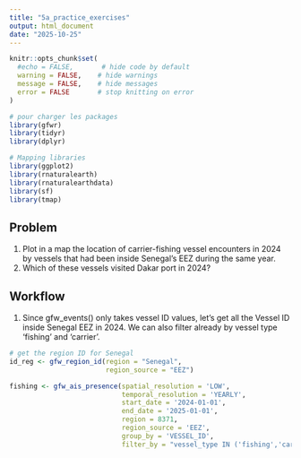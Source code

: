 ```yaml
---
title: "5a_practice_exercises"
output: html_document
date: "2025-10-25"
---
```


```r

knitr::opts_chunk$set(
  #echo = FALSE,       # hide code by default
  warning = FALSE,    # hide warnings
  message = FALSE,    # hide messages
  error = FALSE       # stop knitting on error
)

# pour charger les packages
library(gfwr)
library(tidyr)
library(dplyr)

# Mapping libraries
library(ggplot2)
library(rnaturalearth)
library(rnaturalearthdata)
library(sf)
library(tmap)
```

## Problem

1.  Plot in a map the location of carrier-fishing vessel encounters in 2024 by vessels that had been inside Senegal’s EEZ during the same year.
2.  Which of these vessels visited Dakar port in 2024?

## Workflow

1.  Since gfw_events() only takes vessel ID values, let's get all the Vessel ID inside Senegal EEZ in 2024. We can also filter already by vessel type 'fishing' and 'carrier'.

```r
# get the region ID for Senegal
id_reg <- gfw_region_id(region = "Senegal",
                        region_source = "EEZ")

fishing <- gfw_ais_presence(spatial_resolution = 'LOW',
                            temporal_resolution = 'YEARLY',
                            start_date = '2024-01-01',
                            end_date = '2025-01-01',
                            region = 8371,
                            region_source = 'EEZ',
                            group_by = 'VESSEL_ID',
                            filter_by = "vessel_type IN ('fishing','carrier'")

```
